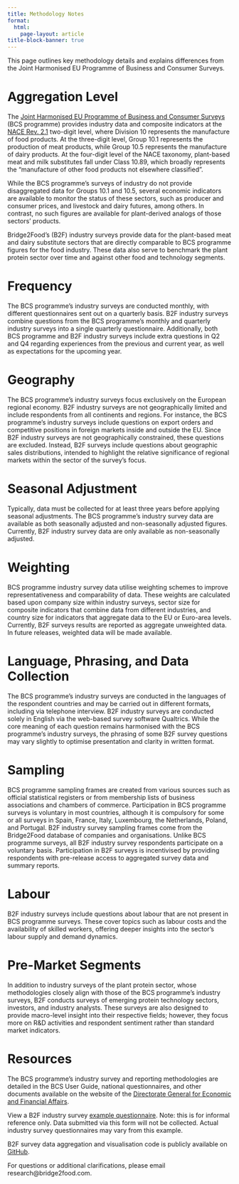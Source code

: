```yaml
---
title: Methodology Notes
format: 
  html:
    page-layout: article
title-block-banner: true
---
```


::: fs-4
This page outlines key methodology details and explains differences from the Joint Harmonised EU Programme of Business and Consumer Surveys.
:::

# Aggregation Level

The [Joint Harmonised EU Programme of Business and Consumer Surveys](https://economy-finance.ec.europa.eu/economic-forecast-and-surveys/business-and-consumer-surveys_en) (BCS programme) provides industry data and composite indicators at the [NACE Rev. 2.1](https://showvoc.op.europa.eu/#/datasets/ESTAT_Statistical_Classification_of_Economic_Activities_in_the_European_Community_Rev._2.1._%28NACE_2.1%29/data) two-digit level, where Division 10 represents the manufacture of food products. At the three-digit level, Group 10.1 represents the production of meat products, while Group 10.5 represents the manufacture of dairy products. At the four-digit level of the NACE taxonomy, plant-based meat and milk substitutes fall under Class 10.89, which broadly represents the "manufacture of other food products not elsewhere classified".

While the BCS programme's surveys of industry do not provide disaggregated data for Groups 10.1 and 10.5, several economic indicators are available to monitor the status of these sectors, such as producer and consumer prices, and livestock and dairy futures, among others. In contrast, no such figures are available for plant-derived analogs of those sectors' products.

Bridge2Food's (B2F) industry surveys provide data for the plant-based meat and dairy substitute sectors that are directly comparable to BCS programme figures for the food industry. These data also serve to benchmark the plant protein sector over time and against other food and technology segments.

# Frequency

The BCS programme's industry surveys are conducted monthly, with different questionnaires sent out on a quarterly basis. B2F industry surveys combine questions from the BCS programme's monthly and quarterly industry surveys into a single quarterly questionnaire. Additionally, both BCS programme and B2F industry surveys include extra questions in Q2 and Q4 regarding experiences from the previous and current year, as well as expectations for the upcoming year.

# Geography

The BCS programme's industry surveys focus exclusively on the European regional economy. B2F industry surveys are not geographically limited and include respondents from all continents and regions. For instance, the BCS programme's industry surveys include questions on export orders and competitive positions in foreign markets inside and outside the EU. Since B2F industry surveys are not geographically constrained, these questions are excluded. Instead, B2F surveys include questions about geographic sales distributions, intended to highlight the relative significance of regional markets within the sector of the survey's focus.

# Seasonal Adjustment

Typically, data must be collected for at least three years before applying seasonal adjustments. The BCS programme's industry survey data are available as both seasonally adjusted and non-seasonally adjusted figures. Currently, B2F industry survey data are only available as non-seasonally adjusted.

# Weighting

BCS programme industry survey data utilise weighting schemes to improve representativeness and comparability of data. These weights are calculated based upon company size within industry surveys, sector size for composite indicators that combine data from different industries, and country size for indicators that aggregate data to the EU or Euro-area levels. Currently, B2F surveys results are reported as aggregate unweighted data. In future releases, weighted data will be made available.

# Language, Phrasing, and Data Collection

The BCS programme's industry surveys are conducted in the languages of the respondent countries and may be carried out in different formats, including via telephone interview. B2F industry surveys are conducted solely in English via the web-based survey software Qualtrics. While the core meaning of each question remains harmonised with the BCS programme's industry surveys, the phrasing of some B2F survey questions may vary slightly to optimise presentation and clarity in written format.

# Sampling

BCS programme sampling frames are created from various sources such as official statistical registers or from membership lists of business associations and chambers of commerce. Participation in BCS programme surveys is voluntary in most countries, although it is compulsory for some or all surveys in Spain, France, Italy, Luxembourg, the Netherlands, Poland, and Portugal. B2F industry survey sampling frames come from the Bridge2Food database of companies and organisations. Unlike BCS programme surveys, all B2F industry survey respondents participate on a voluntary basis. Participation in B2F surveys is incentivised by providing respondents with pre-release access to aggregated survey data and summary reports.

# Labour

B2F industry surveys include questions about labour that are not present in BCS programme surveys. These cover topics such as labour costs and the availability of skilled workers, offering deeper insights into the sector's labour supply and demand dynamics.

# Pre-Market Segments

In addition to industry surveys of the plant protein sector, whose methodologies closely align with those of the BCS programme's industry surveys, B2F conducts surveys of emerging protein technology sectors, investors, and industry analysts. These surveys are also designed to provide macro-level insight into their respective fields; however, they focus more on R&D activities and respondent sentiment rather than standard market indicators.

# Resources

The BCS programme's industry survey and reporting methodologies are detailed in the BCS User Guide, national questionnaires, and other documents available on the website of the [Directorate General for Economic and Financial Affairs](https://economy-finance.ec.europa.eu/economic-forecast-and-surveys/business-and-consumer-surveys/methodology-business-and-consumer-surveys_en).

View a B2F industry survey [example questionnaire](https://qualtricsxmgtnmmghg4.eu.qualtrics.com/jfe8/preview/previewId/ed37fae6-1514-4486-965a-6fe7b8df4ceb/SV_8A34lhRLUqBdIr4?Q_CHL=preview&Q_SurveyVersionID=current&Q_ShowMobile=0&Q_Loader=0). Note: this is for informal reference only. Data submitted via this form will not be collected. Actual industry survey questionnaires may vary from this example.

B2F survey data aggregation and visualisation code is publicly available on [GitHub](https://github.com/bridge2food/research.bridge2food.com/tree/main/data).

For questions or additional clarifications, please email research@bridge2food.com.
